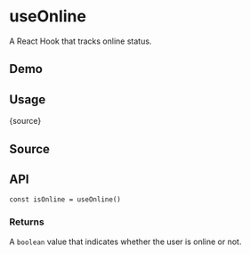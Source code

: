 # useOnline


<HooksType category="Network" />

A React Hook that tracks online status.

## Demo


<App />

## Usage


<RawCode>{source}</RawCode>

## Source


<Source />

## API

```tsx
const isOnline = useOnline()
```

### Returns

A `boolean` value that indicates whether the user is online or not.
